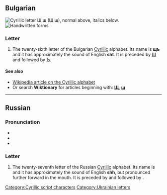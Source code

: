 {{character info/new}}
{{also|ш|Щ|Ш|шт.|պ|ɰ}}
==Bulgarian==
[[File:Cyrillic SCH.png|thumb|right|Cyrillic letter '''Щ щ'''<br/>
(''Щ щ''), normal above, italics below.]]
[[File:27-Russian alphabet-Щ щ.svg|thumb|Handwritten forms]]

===Letter===
{{head|bg|letter|lower case||upper case|Щ}}

# The twenty-sixth letter of the Bulgarian [[Cyrillic]] alphabet. Its name is '''щъ''' {{IPAchar|(ʃtɤ)}} and it has approximately the sound of English '''sht'''. It is preceded by [[ш|Ш]] and followed by [[ъ|Ъ]].

====See also====
* [[w:Cyrillic alphabet|Wikipedia article on the Cyrillic alphabet]]
* Or search '''Wiktionary''' for articles beginning with: '''[[Special:Prefixindex/Щ|Щ]]''', '''[[Special:Prefixindex/щ|щ]]'''

----

==Russian==

===Pronunciation===
* {{ru-IPA}}
* {{audio|Ru-27-буква-Щ.ogg|lang=ru}}
* {{audio|Ru-щ.ogg|Audio|lang=ru}}

===Letter===
{{head|ru|letter|lower case||upper case|Щ}}

# The twenty-seventh letter of the Russian [[Cyrillic]] alphabet. Its name is {{m|ru|ща}} and it has approximately the sound of English '''shh''', but pronounced further forward in the mouth. It is preceded by {{m|ru|ш|Ш}} and followed by {{m|ru|ъ|Ъ}}.

[[Category:Cyrillic script characters]]
[[Category:Ukrainian letters]]